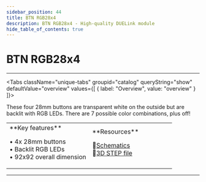 ```yaml
---
sidebar_position: 44
title: BTN RGB28x4
description: BTN RGB28x4 - High-quality DUELink module
hide_table_of_contents: true
---
```



# BTN RGB28x4

<ImageSection 
  product="hibtnrgb28x4-b"
  tagline="4x RGB Backlit Buttons"
/>

---

<Tabs className="unique-tabs" groupid="catalog" queryString="show" defaultValue="overview"
  values={[
    {
        label: "Overview",
        value: "overview"
    }
]}>

<TabItem value="overview">

These four 28mm buttons are transparent white on the outside but are backlit with RGB LEDs. There are 7 possible color combinations, plus off!

<table><td width='50%'>
**Key features**

• 4x 28mm buttons<br/>
• Backlit RGB LEDs<br/>
• 92x92 overall dimension<br/>

</td><td width='50%'>
**Resources**
 
📄[Schematics](/sch/gdl-hibtnrgb28x4-b.pdf)<br/>
🔩[3D STEP file](/3d/gdl-hibtnrgb28x4-b.step)<br/>
</td></table>

</TabItem>



</Tabs>

---

<OrderSection
    product="DUELink BTN RGB28x4"
    partnumber="GDL-HIBTNRGB28X4-B"
    price="$0.00"
/>
